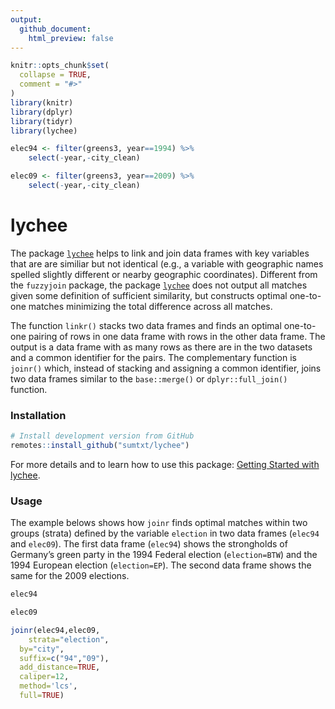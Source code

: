 ```yaml
---
output:
  github_document:
    html_preview: false
---
```


<!-- README.md is generated from README.Rmd. Please edit that file -->

```r
knitr::opts_chunk$set(
  collapse = TRUE,
  comment = "#>"
)
library(knitr)
library(dplyr)
library(tidyr)
library(lychee)

elec94 <- filter(greens3, year==1994) %>% 
	select(-year,-city_clean)

elec09 <- filter(greens3, year==2009) %>% 
	select(-year,-city_clean)
```


# lychee

The package [`lychee`](https://sumtxt.github.io/lychee/) helps to link and join data frames with key variables that are are similiar but not identical (e.g., a variable with geographic names spelled slightly different or nearby geographic coordinates). Different from the `fuzzyjoin` package, the package [`lychee`](https://sumtxt.github.io/lychee/) does not output all matches given some definition of sufficient similarity, but constructs optimal one-to-one matches minimizing the total difference across all matches. 

The function `linkr()` stacks two data frames and finds an optimal one-to-one pairing of rows in one data frame with rows in the other data frame. The output is a data frame with as many rows as there are in the two datasets and a common identifier for the pairs. The complementary function is `joinr()` which, instead of stacking and assigning a common identifier, joins two data frames similar to the `base::merge()` or `dplyr::full_join()` function. 


### Installation

```r
# Install development version from GitHub
remotes::install_github("sumtxt/lychee")
```
For more details and to learn how to use this package: [Getting Started with lychee](https://sumtxt.github.io/lychee/articles/lychee.html).


### Usage 

The example belows shows how `joinr` finds optimal matches within two groups (strata) defined by the variable `election` in two data frames (`elec94` and `elec09`). The first data frame (`elec94`) shows the strongholds of Germany's green party in the 1994 Federal election (`election=BTW`) and the 1994 European election (`election=EP`). The second data frame shows the same for the 2009 elections. 

```r
elec94

elec09

joinr(elec94,elec09,
	strata="election",
  by="city", 
  suffix=c("94","09"),
  add_distance=TRUE, 
  caliper=12,
  method='lcs',
  full=TRUE)
```








